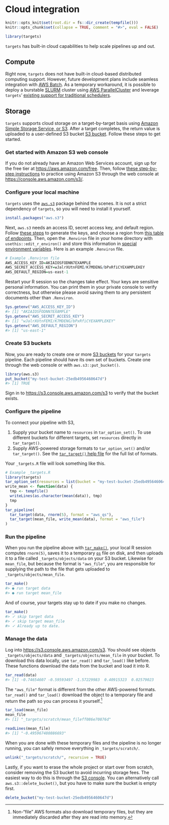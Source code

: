 # Cloud integration {#cloud}

```r
knitr::opts_knit$set(root.dir = fs::dir_create(tempfile()))
knitr::opts_chunk$set(collapse = TRUE, comment = "#>", eval = FALSE)
```

```r
library(targets)
```

`targets` has built-in cloud capabilities to help scale pipelines up and out.

## Compute

Right now, `targets` does not have built-in cloud-based distributed computing support. However, future development plans include seamless integration with [AWS Batch](https://aws.amazon.com/batch/). As a temporary workaround, it is possible to deploy a burstable [SLURM](https://slurm.schedmd.com/documentation.html) cluster using [AWS ParallelCluster](https://aws.amazon.com/hpc/parallelcluster/) and leverage `targets`' [existing support for traditional schedulers](#hpc).

## Storage

`targets` supports cloud storage on a target-by-target basis using [Amazon Simple Storage Service, or S3](https://aws.amazon.com/s3/). After a target completes, the return value is uploaded to a user-defined S3 bucket [S3 bucket](https://docs.aws.amazon.com/AmazonS3/latest/user-guide/create-bucket.html). Follow these steps to get started.

### Get started with Amazon S3 web console

If you do not already have an Amazon Web Services account, sign up for the free tier at <https://aws.amazon.com/free>. Then, follow [these step-by-step instructions](https://docs.aws.amazon.com/AmazonS3/latest/gsg/GetStartedWithS3.html) to practice using Amazon S3 through the web console at <https://console.aws.amazon.com/s3/>.

### Configure your local machine

`targets` uses the [`aws.s3`](https://github.com/cloudyr/aws.s3) package behind the scenes. It is not a strict dependency of `targets`, so you will need to install it yourself.

```r
install.packages("aws.s3")
```

Next, `aws.s3` needs an access ID, secret access key, and default region. Follow [these steps](https://docs.aws.amazon.com/cli/latest/userguide/cli-configure-quickstart.html#cli-configure-quickstart-creds) to generate the keys, and choose a region from [this table of endpoints](https://docs.aws.amazon.com/general/latest/gr/s3.html). Then, open the `.Renviron` file in your home directory with `usethis::edit_r_environ()` and store this information in [special environment variables](https://docs.aws.amazon.com/cli/latest/userguide/cli-configure-envvars.html). Here is an example `.Renviron` file.

```r
# Example .Renviron file
AWS_ACCESS_KEY_ID=AKIAIOSFODNN7EXAMPLE
AWS_SECRET_ACCESS_KEY=wJalrXUtnFEMI/K7MDENG/bPxRfiCYEXAMPLEKEY
AWS_DEFAULT_REGION=us-east-1
```

Restart your R session so the changes take effect. Your keys are sensitive personal information. You can print them in your private console to verify correctness, but otherwise please avoid saving them to any persistent documents other than `.Renviron`.

```r
Sys.getenv("AWS_ACCESS_KEY_ID")
#> [1] "AKIAIOSFODNN7EXAMPLE"
Sys.getenv("AWS_SECRET_ACCESS_KEY")
#> [1] "wJalrXUtnFEMI/K7MDENG/bPxRfiCYEXAMPLEKEY"
Sys.getenv("AWS_DEFAULT_REGION")
#> [1] "us-east-1"
```

### Create S3 buckets

Now, you are ready to create one or more [S3 buckets](https://docs.aws.amazon.com/AmazonS3/latest/dev/UsingBucket.html) for your `targets` pipeline. Each pipeline should have its own set of buckets. Create one through the web console or with `aws.s3::put_bucket()`.

```r
library(aws.s3)
put_bucket("my-test-bucket-25edb4956460647d")
#> [1] TRUE
```

Sign in to <https://s3.console.aws.amazon.com/s3> to verify that the bucket exists.

### Configure the pipeline

To connect your pipeline with S3,

1. Supply your bucket name to `resources` in `tar_option_set()`. To use different buckets for different targets, set `resources` directly in `tar_target()`.
1. Supply AWS-powered storage formats to `tar_option_set()` and/or `tar_target()`. See the [`tar_target()` help file](https://wlandau.github.io/targets/reference/tar_target.html#arguments) for the full list of formats.

Your `_targets.R` file will look something like this.

```r
# Example _targets.R
library(targets)
tar_option_set(resources = list(bucket = "my-test-bucket-25edb4956460647d"))
write_mean <- function(data) {
  tmp <- tempfile()
  writeLines(as.character(mean(data)), tmp)
  tmp
}
tar_pipeline(
  tar_target(data, rnorm(5), format = "aws_qs"),
  tar_target(mean_file, write_mean(data), format = "aws_file")
)
```

### Run the pipeline

When you run the pipeline above with [`tar_make()`](https://wlandau.github.io/targets/reference/tar_make.html), your local R session computes `rnorm(5)`, saves it to a temporary [`qs`](https://github.com/traversc/qs) file on disk, and then uploads it to a file called `_targets/objects/data` on your S3 bucket. Likewise for `mean_file`, but because the format is `"aws_file"`, you are responsible for supplying the path to the file that gets uploaded to `_targets/objects/mean_file`.

```r
tar_make()
#> ● run target data
#> ● run target mean_file
```

And of course, your targets stay up to date if you make no changes.

```r
tar_make()
#> ✓ skip target data
#> ✓ skip target mean_file
#> ✓ Already up to date.
```

### Manage the data

Log into <https://s3.console.aws.amazon.com/s3>. You should see objects `_targets/objects/data` and `_targets/objects/mean_file` in your bucket. To download this data locally, use `tar_read()` and `tar_load()` like before. These functions download the data from the bucket and load it into R.

```r
tar_read(data)
#> [1] -0.74654607 -0.59593497 -1.57229983  0.40915323  0.02579023
```

The `"aws_file"` format is different from the other AWS-powered formats. `tar_read()` and `tar_load()` download the object to a temporary file and return the path so you can process it yourself.^[Non-"file" AWS formats also download temporary files, but they are immediately discarded after they are read into memory.]

```r
tar_load(mean_file)
mean_file
#> [1] "_targets/scratch/mean_fileff086e70876d"
```

```r
readLines(mean_file)
#> [1] "-0.495967480886693"
```

When you are done with these temporary files and the pipeline is no longer running, you can safely remove everything in `_targets/scratch/`.

```r
unlink("_targets/scratch/", recursive = TRUE)
```

Lastly, if you want to erase the whole project or start over from scratch, consider removing the S3 bucket to avoid incurring storage fees. The easiest way to do this is through the [S3 console](https://s3.console.aws.amazon.com/s3). You can alternatively call `aws.s3::delete_bucket()`, but you have to make sure the bucket is empty first.

```r
delete_bucket("my-test-bucket-25edb4956460647d")
```
